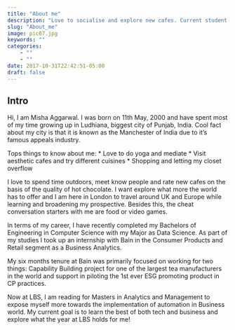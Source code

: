 ```yaml
---
title: "About me"
description: "Love to socialise and explore new cafes. Current student at LBS completing masters in Business and Analytics. Born and brought-up in India. A certified yoga instructor and an active practioner. Looking forward to travel around Europe and explore my passions and interest!"
slug: "About_me"
image: pic07.jpg
keywords: ""
categories: 
    - ""
    - ""
date: 2017-10-31T22:42:51-05:00
draft: false
---
```

## Intro

Hi, I am Misha Aggarwal. I was born on 11th May, 2000 and have spent most of my time growing up in Ludhiana, biggest city of Punjab, India. Cool fact about my city is that it is known as the Manchester of India due to it's famous appeals industry. 



Tops things to know about me:
* Love to do yoga and mediate 
* Visit aesthetic cafes and try different cuisines
* Shopping and letting my closet overflow 

I love to spend time outdoors, meet know people and rate new cafes on the basis of the quality of hot chocolate. I want explore what more the world has to offer and I am here in London to travel around UK and Europe while learning and broadening my prospective. Besides this, the cheat conversation starters with me are food or video games. 

In terms of my career, I have recently completed my Bachelors of Engineering in Computer Science with my Major as Data Science. As part of my studies I took up an internship with Bain in the Consumer Products and Retail segment as a Business Analytics. 

My six months tenure at Bain was primarily focused on working for two things: Capability Building project for one of the largest tea manufacturers in the world and support in piloting the 1st ever ESG promoting product in CP practices.
 
Now at LBS, I am reading for Masters in Analytics and Management to expose myself more towards the implementation of automation in Business world. My current goal is to learn the best of both tech and business and explore what the year at LBS holds for me! 



